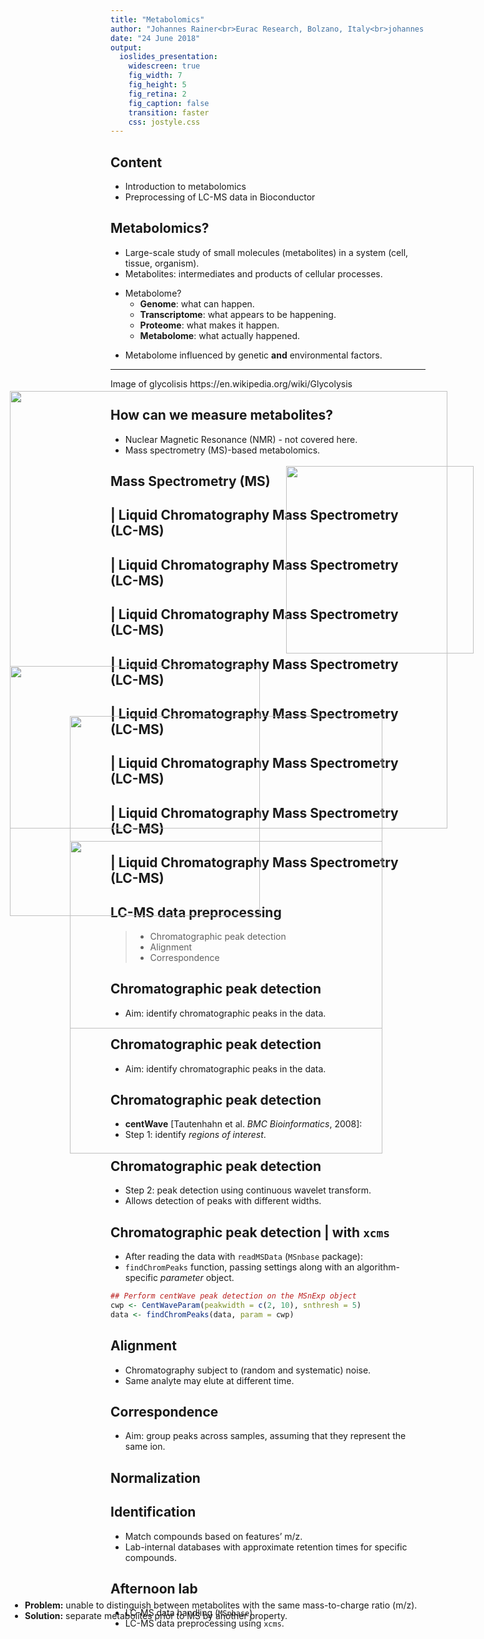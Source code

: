 ```yaml
---
title: "Metabolomics"
author: "Johannes Rainer<br>Eurac Research, Bolzano, Italy<br>johannes.rainer@eurac.edu github/twitter: jotsetung"
date: "24 June 2018"
output: 
  ioslides_presentation:
    widescreen: true
    fig_width: 7
    fig_height: 5
    fig_retina: 2
    fig_caption: false
    transition: faster
    css: jostyle.css
---
```


<style type="text/css">

slides > slide:not(.nobackground):after {
  content: '';
}

slides > slide {
    -webkit-transition:none !important;transition:none !important;
}

.build > * {
  -webkit-transition: opacity 0.1s ease-in-out;
  -webkit-transition-delay: 0.1s;
  -moz-transition: opacity 0.1s ease-in-out 0.1s;
  -o-transition: opacity 0.1s ease-in-out 0.1s;
  transition: opacity 0.1s ease-in-out 0.1s;
}

</style>

## Content

- Introduction to metabolomics
- Preprocessing of LC-MS data in Bioconductor

## Metabolomics? {.build}

<div>
- Large-scale study of small molecules (metabolites) in a system (cell, tissue,
  organism).
- Metabolites: intermediates and products of cellular processes.
</div>
- Metabolome?
  - **Genome**: what can happen.
  - **Transcriptome**: what appears to be happening.
  - **Proteome**: what makes it happen.
  - **Metabolome**: what actually happened.

<div>
- Metabolome influenced by genetic **and** environmental factors.
</div>

----

Image of glycolisis
https://en.wikipedia.org/wiki/Glycolysis


## How can we measure metabolites? {.dark}


- Nuclear Magnetic Resonance (NMR) - not covered here.
- Mass spectrometry (MS)-based metabolomics.


## Mass Spectrometry (MS) {.build .dark}

<div>
<img style="position:absolute; top:28%;left:7%; width:400px" src="images/MS_ionization_mod.png">
</div>
<div>
<img style="position:absolute; top:20%;left:53%; width:300px" src="images/Spectrum1_mod.png">
</div>

<div style="position:absolute; top:65%;left:7%">
- **Problem:** unable to distinguish between metabolites with the same 
  mass-to-charge ratio (m/z).
- **Solution:** separate metabolites prior to MS by another property.
</div>
  
<!-- Now comes the incremental LC-MS description -->
## | **Liquid Chromatography Mass Spectrometry (LC-MS)** {.notransition}

<img style="position:absolute; top:17%; left:7%; width:700px" src="images/MS_Spectrum1.png">

## | **Liquid Chromatography Mass Spectrometry (LC-MS)** {.notransition}

<img style="position:absolute; top:17%; left:7%; width:700px" src="images/LCMS_Spectrum1.png">

## | **Liquid Chromatography Mass Spectrometry (LC-MS)** {.notransition}

<img style="position:absolute; top:17%; left:7%; width:700px" src="images/LCMS_Spectrum2.png">

## | **Liquid Chromatography Mass Spectrometry (LC-MS)** {.notransition}

<img style="position:absolute; top:17%; left:7%; width:700px" src="images/LCMS_Spectrum3.png">

## | **Liquid Chromatography Mass Spectrometry (LC-MS)** {.notransition}

<img style="position:absolute; top:17%; left:7%; width:700px" src="images/LCMS_Spectrum4.png">

## | **Liquid Chromatography Mass Spectrometry (LC-MS)** {.notransition}

<img style="position:absolute; top:17%; left:7%; width:700px" src="images/LCMS_Spectrum5.png">

## | **Liquid Chromatography Mass Spectrometry (LC-MS)** {.notransition}

<img style="position:absolute; top:17%; left:7%; width:700px" src="images/LCMS_Spectrum6.png">

## | **Liquid Chromatography Mass Spectrometry (LC-MS)** {.notransition}

<img style="position:absolute; top:17%; left:7%; width:700px" src="images/LCMS_Spectrum6-area.png">


## LC-MS data preprocessing

> - Chromatographic peak detection
> - Alignment
> - Correspondence

## Chromatographic peak detection

- Aim: identify chromatographic peaks in the data.

<img style="position:absolute; top:30%; left:17%; width:500px;" src="images/LCMS-data.png">

## Chromatographic peak detection

- Aim: identify chromatographic peaks in the data.

<img style="position:absolute; top:30%; left:17%; width:500px;" src="images/LCMS-data-peaks.png">

## Chromatographic peak detection

- __centWave__ [Tautenhahn et al. *BMC Bioinformatics*, 2008]:
- Step 1: identify *regions of interest*.

<img style="position:absolute; top:35%; left:17%; width:500px;" src="images/centWave-ROI.png">

## Chromatographic peak detection

- Step 2: peak detection using continuous wavelet transform.
- Allows detection of peaks with different widths.

<img style="position:absolute; top:35%; left:17%; width:500px;" src="images/centWave-CWT.png">

## Chromatographic peak detection | with `xcms` {.build}

- After reading the data with `readMSData` (`MSnbase` package):
- `findChromPeaks` function, passing settings along with an algorithm-specific
  *parameter* object.

```r
## Perform centWave peak detection on the MSnExp object
cwp <- CentWaveParam(peakwidth = c(2, 10), snthresh = 5)
data <- findChromPeaks(data, param = cwp)
```



## Alignment

- Chromatography subject to (random and systematic) noise.
- Same analyte may elute at different time.

## Correspondence

- Aim: group peaks across samples, assuming that they represent the same ion.

## Normalization

## Identification

- Match compounds based on features' m/z.
- Lab-internal databases with approximate retention times for specific
  compounds.

## Afternoon lab

- LC-MS data handling (`MSnbase`).
- LC-MS data preprocessing using `xcms`.

